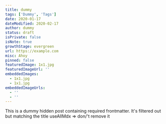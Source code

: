 ```yaml
---
title: dummy
tags: ['Dummy', 'Tags']
date: 2020-01-17
dateModified: 2020-02-17
author: dummy
status: draft
isPrivate: false
isNote: true
growthStage: evergreen
url: https://example.com
misc: Ahoy
pinned: false
featuredImage: 1x1.jpg
featuredImageUrl: ''
embeddedImages:
  - 1x1.jpg
  - 1x1.jpg
embeddedImageUrls:
  - ''
  - ''
---
```


This is a dummy hidden post containing required frontmatter. It's filtered out but matching the title useAllMdx => don/'t remove it
